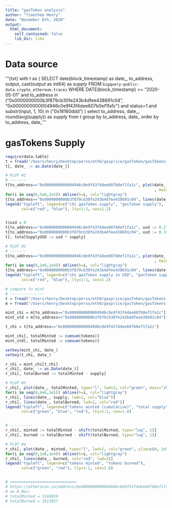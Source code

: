 ```yaml
---
title: "gasToken analysis"
author: "Timothée Henry"
date: "November 8th, 2020"
output:
  html_document:
    self_contained: false
    lib_dir: libs
---
```


<style>
div.blue { background-color:#e6f0ff; border-radius: 3px; padding: 5px;}
</style>

# Data source  

'''{txt}
with t as
(
  SELECT date(block_timestamp) as date_, to_address, output, cast(output as int64) as supply
  FROM `bigquery-public-data.crypto_ethereum.traces` WHERE DATE(block_timestamp) >= "2020-05-01" 
  and to_address in ("0x0000000000b3f879cb30fe243b4dfee438691c04", "0x0000000000004946c0e9f43f4dee607b0ef1fa1c")
  and status=1
  and substr(input, 1, 10) in ("0x18160ddd")
)
select to_address, date_, round(avg(supply)) as supply
from t
group by to_address, date_
order by to_address, date_
'''

# gasTokens Supply

```r
require(data.table)
t = fread("/Users/henry/Desktop/perso/eth0/gasprice/gasToken/gasTokens-totalSupply.csv")
t[, date_ := as.Date(date_)]

# PLOT #1
# -------
t[to_address=="0x0000000000004946c0e9f43f4dee607b0ef1fa1c", plot(date_, supply, type="l", col="red", lwd=2
                                                                 , main="chi gasToken and gasToken totalSupply over time")]
for(i in seq(0,5e6,1e5)) abline(h=i, col="lightgray")
t[to_address=="0x0000000000b3f879cb30fe243b4dfee438691c04", lines(date_, supply, col="blue", lwd=2)]
legend("topleft", legend=c("chi gasToken supply", "gasToken supply"),
       col=c("red", "blue"), lty=1:1, cex=1.2)


t$usd = 0
t[to_address=="0x0000000000004946c0e9f43f4dee607b0ef1fa1c", usd := 0.27]
t[to_address=="0x0000000000b3f879cb30fe243b4dfee438691c04", usd := 0.19]
t[, totalSupplyUSD := usd * supply]

# PLOT #2
# -------
t[to_address=="0x0000000000004946c0e9f43f4dee607b0ef1fa1c", plot(date_, totalSupplyUSD, type="l", col="red", lwd=2
                                                                 , main="chi gasToken and gasToken totalSupply over time")]
for(i in seq(0,2e6,1e4)) abline(h=i, col="lightgray")
t[to_address=="0x0000000000b3f879cb30fe243b4dfee438691c04", lines(date_, totalSupplyUSD, col="blue", lwd=2)]
legend("topleft", legend=c("chi gasToken supply in USD", "gasToken supply in USD"),
       col=c("red", "blue"), lty=1:1, cex=1.2)

# compare to mint
# ---------------
t = fread("/Users/henry/Desktop/perso/eth0/gasprice/gasToken/gasTokens-totalSupply.csv")
m = fread("/Users/henry/Desktop/perso/eth0/gasprice/gasToken/gasTokens-transactions-recap.csv")

mint_chi = m[to_address=="0x0000000000004946c0e9f43f4dee607b0ef1fa1c"][method=="mint"]
mint_std = m[to_address=="0x0000000000b3f879cb30fe243b4dfee438691c04"][method=="mint"]

t_chi = t[to_address=="0x0000000000004946c0e9f43f4dee607b0ef1fa1c"]

mint_chi[, totalMinted := cumsum(tokens)]
mint_std[, totalMinted := cumsum(tokens)]

setkey(mint_chi, date_)
setkey(t_chi, date_)

r_chi = mint_chi[t_chi]
r_chi[, date_ := as.Date(date_)]
r_chi[, totalBurned := totalMinted - supply]

# PLOT #3
r_chi[, plot(date_, totalMinted, type="l", lwd=2, col="green", main="chi gasToken - minted, burned, and totalSupply")]
for(i in seq(0,6e6,1e5)) abline(h=i, col="lightgray")
r_chi[, lines(date_, supply, lwd=2, col="blue")]
r_chi[, lines(date_, totalBurned, lwd=2, col="red")]
legend("topleft", legend=c("tokens minted (cumulative)", "total supply", "tokens burned (cumulative)"),
       col=c("green", "blue", "red"), lty=1:1, cex=1.0)


# ----------
r_chi[, minted := totalMinted - shift(totalMinted, type="lag", 1)]
r_chi[, burned := totalBurned - shift(totalBurned, type="lag", 1)]

# PLOT #4
r_chi[, plot(date_, minted, type="l", lwd=2, col="green", ylim=c(0, 2e5), main="chi gasToken - minted, burned")]
for(i in seq(0,1e6,1e4)) abline(h=i, col="lightgray")
r_chi[, lines(date_, burned, col="red", lwd=2)]
legend("topleft", legend=c("tokens minted", "tokens burned"),
       col=c("green", "red"), lty=1:1, cex=1.0)


# =============================
# https://etherscan.io/address/0x0000000000004946c0e9f43f4dee607b0ef1fa1c#readContract
# on 8 Nov:
# totalMinted = 5244959
# totalBurned = 1913657

```
